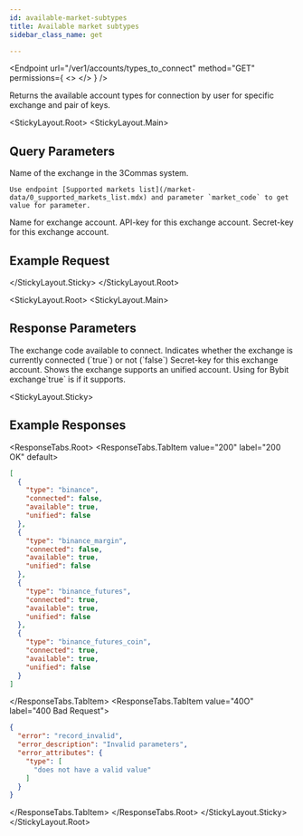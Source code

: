 ```yaml
---
id: available-market-subtypes
title: Available market subtypes
sidebar_class_name: get

---
```


<Endpoint
  url="/ver1/accounts/types_to_connect"
  method="GET"
  permissions={
    <>
      <Permission title="Permission" description="NONE" />
      <Permission title="Security" description="SIGNED" />
    </>
  }
/>

Returns the available account types for connection by user for specific exchange and pair of keys.

<Separator />

<StickyLayout.Root>
<StickyLayout.Main>

## Query Parameters

<ApiParam name='type' type='string' id="type" required>
    Name of the exchange in the 3Commas system.

    Use endpoint [Supported markets list](/market-data/0_supported_markets_list.mdx) and parameter `market_code` to get value for parameter.
</ApiParam>

<ApiParam name='name' type='string' id="name" required>
    Name for exchange account.
</ApiParam>

<ApiParam name='api_key' type='string' id="api_key" required>
    API-key for this exchange account.
</ApiParam>

<ApiParam name='secret' type='string' id="secret" required>
    Secret-key for this exchange account.
</ApiParam>
</StickyLayout.Main>
<StickyLayout.Sticky>

## Example Request

<NoContentEndpoint method="GET" endpoint="/ver1/accounts/types_to_connect?type=binance&name=binance123&api_key=...&secret=..." />

</StickyLayout.Sticky>
</StickyLayout.Root>

<StickyLayout.Root>
<StickyLayout.Main>

## Response Parameters 

<ApiParam name='type' type='string' id="type">
   The exchange code available to connect.
</ApiParam>

<ApiParam name='connected' type='boolean' id="connected">
   Indicates whether the exchange is currently connected (`true`) or not (`false`)
</ApiParam>

<ApiParam name='available' type='boolean' id="available">
   Secret-key for this exchange account.
</ApiParam>

<ApiParam name='unified' type='boolean' id="unified">
  Shows the exchange supports an unified account. 
  Using for Bybit exchange`true` is if it supports.
</ApiParam>
</StickyLayout.Main>
   

<StickyLayout.Sticky>

## Example Responses

<ResponseTabs.Root>
<ResponseTabs.TabItem value="200" label="200 OK" default>

```json
[
  {
    "type": "binance",
    "connected": false,
    "available": true,
    "unified": false
  },
  {
    "type": "binance_margin",
    "connected": false,
    "available": true,
    "unified": false
  },
  {
    "type": "binance_futures",
    "connected": true,
    "available": true,
    "unified": false
  },
  {
    "type": "binance_futures_coin",
    "connected": true,
    "available": true,
    "unified": false
  }
]
```
</ResponseTabs.TabItem>
<ResponseTabs.TabItem value="40O" label="400 Bad Request">

```json
{
  "error": "record_invalid",
  "error_description": "Invalid parameters",
  "error_attributes": {
    "type": [
      "does not have a valid value"
    ]
  }
}
```
</ResponseTabs.TabItem>
</ResponseTabs.Root>
</StickyLayout.Sticky>
</StickyLayout.Root>
